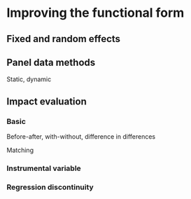 # Improving the functional form

## Fixed and random effects

## Panel data methods

Static, dynamic

## Impact evaluation

### Basic

Before-after, with-without, difference in differences

Matching

### Instrumental variable

### Regression discontinuity
